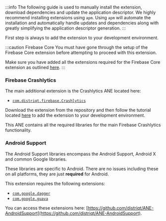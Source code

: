 
:::info
The following guide is used to manually install the extension, download dependencies and update the application descriptor. We highly recommend installing extensions using `apm`. Using `apm` will automate the installation and automatically handle updates and dependencies along with greatly simplifying the application descriptor generation.
:::


First step is always to add the extension to your development environment. 

:::caution Firebase Core
You must have gone through the setup of the Firebase Core extension before attempting to proceed with this extension.

Make sure you have added all the extensions required for the Firebase Core extension as outlined [here](../../core/add-the-extensions.mdx).
:::


### Firebase Crashlytics

The main additional extension is the Crashlytics ANE located here:

- [`com.distriqt.firebase.Crashlytics`](https://github.com/distriqt/ANE-Firebase/raw/master/lib/com.distriqt.firebase.Crashlytics.ane)

Download the extension from the repository and then follow the tutorial located [here](/docs/tutorials/getting-started) to add the extension to your development environment.

This ANE contains all the required libraries for the main Firebase Crashlytics functionality.



### Android Support

The Android Support libraries encompass the Android Support, Android X and common Google libraries. 

These libraries are specific to Android. There are no issues including these on all platforms, they are just **required** for Android.

This extension requires the following extensions:

- [`com.google.dagger`](https://github.com/distriqt/ANE-AndroidSupport/raw/master/lib/com.google.dagger.ane)
- [`com.google.guava`](https://github.com/distriqt/ANE-AndroidSupport/raw/master/lib/com.google.guava.ane)

You can access these extensions here: [https://github.com/distriqt/ANE-AndroidSupport](https://github.com/distriqt/ANE-AndroidSupport).

